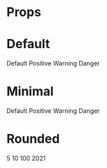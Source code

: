 
<Meta title="Badge" component={Badge} />

# Props

<Props of={Badge} />

# Default

<Preview>
  <Story name="Default">
    <Badge>Default</Badge>
    <Badge style="positive" className="ml-2">
      Positive
    </Badge>
    <Badge style="warning" className="ml-2">
      Warning
    </Badge>
    <Badge style="danger" className="ml-2">
      Danger
    </Badge>
  </Story>
</Preview>

# Minimal

<Preview>
  <Story name="Minimal">
    <Badge minimal className="ml-2">
      Default
    </Badge>
    <Badge minimal style="positive" className="ml-2">
      Positive
    </Badge>
    <Badge minimal style="warning" className="ml-2">
      Warning
    </Badge>
    <Badge minimal style="danger" className="ml-2">
      Danger
    </Badge>
  </Story>
</Preview>

# Rounded

<Preview>
  <Story name="Rounded">
    <Badge rounded minimal>
      5
    </Badge>
    <Badge rounded minimal className="ml-2">
      10
    </Badge>
    <Badge rounded minimal className="ml-2">
      100
    </Badge>
    <Badge rounded minimal className="ml-2">
      2021
    </Badge>
  </Story>
</Preview>
